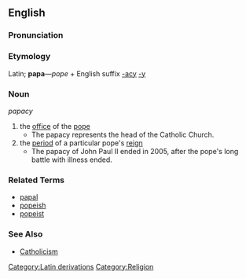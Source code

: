 ==English==

===Pronunciation===
{{substub}}

===Etymology===
Latin; '''papa'''&mdash;''pope'' + English suffix [[-acy]] [[-y]]

===Noun===
''papacy''

# the [[office]] of the [[pope]]
#* The papacy represents the head of the Catholic Church.
# the [[period]] of a particular pope's [[reign]]
#* The papacy of John Paul II ended in 2005, after the pope's long battle with illness ended.

===Related Terms===
* [[papal]]
* [[popeish]]
* [[popeist]]

===See Also===
* [[Catholicism]]

[[Category:Latin derivations]]
[[Category:Religion]]